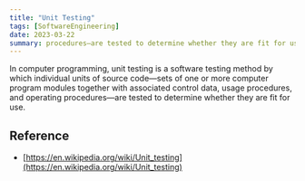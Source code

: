 ```yaml
---
title: "Unit Testing"
tags: [SoftwareEngineering]
date: 2023-03-22
summary: procedures—are tested to determine whether they are fit for use.
---
```


In computer programming, unit testing is a software testing method by which
individual units of source code—sets of one or more computer program modules
together with associated control data, usage procedures, and operating
procedures—are tested to determine whether they are fit for use.

## Reference

- [https://en.wikipedia.org/wiki/Unit_testing](https://en.wikipedia.org/wiki/Unit_testing)